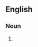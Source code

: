==English==

===Noun===
{{en-noun|sg=[[ladies']] [[man]]|ladies' men}}

# {{idiom}} {{alternative form of|lady's man}}
